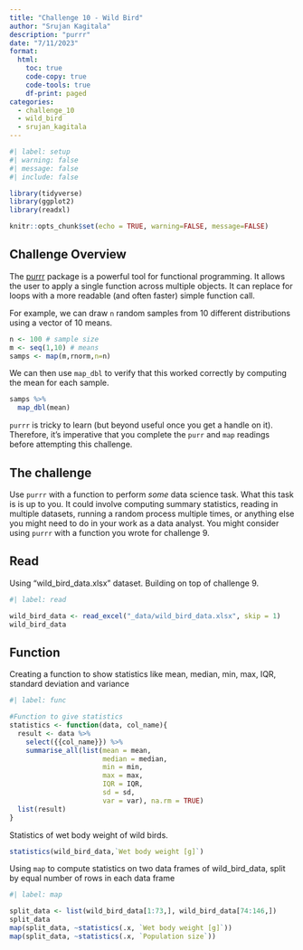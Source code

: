 ```yaml
---
title: "Challenge 10 - Wild Bird"
author: "Srujan Kagitala"
description: "purrr"
date: "7/11/2023"
format:
  html:
    toc: true
    code-copy: true
    code-tools: true
    df-print: paged
categories:
  - challenge_10
  - wild_bird
  - srujan_kagitala
---
```


```r
#| label: setup
#| warning: false
#| message: false
#| include: false

library(tidyverse)
library(ggplot2)
library(readxl)

knitr::opts_chunk$set(echo = TRUE, warning=FALSE, message=FALSE)
```

## Challenge Overview

The [purrr](https://purrr.tidyverse.org/) package is a powerful tool for functional programming. It allows the user to apply a single function across multiple objects. It can replace for loops with a more readable (and often faster) simple function call. 

For example, we can draw `n` random samples from 10 different distributions using a vector of 10 means.  

```r
n <- 100 # sample size
m <- seq(1,10) # means 
samps <- map(m,rnorm,n=n) 
```

We can then use `map_dbl` to verify that this worked correctly by computing the mean for each sample.  

```r
samps %>%
  map_dbl(mean)
```

`purrr` is tricky to learn (but beyond useful once you get a handle on it). Therefore, it's imperative that you complete the `purr` and `map` readings before attempting this challenge.  

## The challenge  

Use `purrr` with a function to perform *some* data science task. What this task is is up to you. It could involve computing summary statistics, reading in multiple datasets, running a random process multiple times, or anything else you might need to do in your work as a data analyst. You might consider using `purrr` with a function you wrote for challenge 9.  

## Read

Using "wild_bird_data.xlsx" dataset. Building on top of challenge 9.

```r
#| label: read

wild_bird_data <- read_excel("_data/wild_bird_data.xlsx", skip = 1)
wild_bird_data
```

## Function

Creating a function to show statistics like mean, median, min, max, IQR, standard deviation and variance
```r
#| label: func

#Function to give statistics
statistics <- function(data, col_name){
  result <- data %>%
    select({{col_name}}) %>%
    summarise_all(list(mean = mean,
                       median = median,
                       min = min,
                       max = max,
                       IQR = IQR,
                       sd = sd,
                       var = var), na.rm = TRUE)
  list(result)
}
```

Statistics of wet body weight of wild birds.

```r
statistics(wild_bird_data,`Wet body weight [g]`)
```

Using `map` to compute statistics on two data frames of wild_bird_data, split by equal number of rows in each data frame

```r
#| label: map

split_data <- list(wild_bird_data[1:73,], wild_bird_data[74:146,])
split_data
map(split_data, ~statistics(.x, `Wet body weight [g]`))
map(split_data, ~statistics(.x, `Population size`))
```

